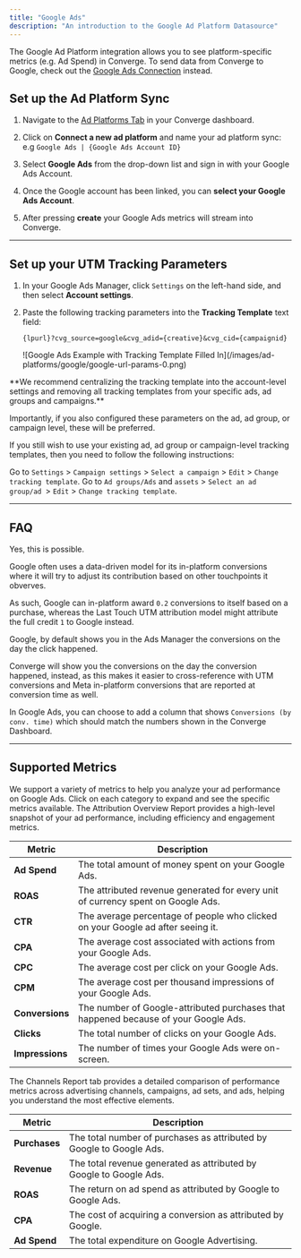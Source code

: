 ```yaml
---
title: "Google Ads"
description: "An introduction to the Google Ad Platform Datasource"
---
```


<Note> The Google Ad Platform integration allows you to see platform-specific metrics (e.g. Ad Spend) in Converge. 
To send data from Converge to Google, check out the [Google Ads Connection](/connections/integrations/google-ads) instead.</Note>

## Set up the Ad Platform Sync

1. Navigate to the [Ad Platforms Tab](https://app.runconverge.com/-/ad-platforms) in your Converge dashboard.

2. Click on **Connect a new ad platform** and name your ad platform sync: e.g `Google Ads | {Google Ads Account ID}`

3. Select **Google Ads** from the drop-down list and sign in with your Google Ads Account.

4. Once the Google account has been linked, you can **select your Google Ads Account**. 

5. After pressing **create** your Google Ads metrics will stream into Converge.

---

## Set up your UTM Tracking Parameters


1. In your Google Ads Manager, click `Settings` on the left-hand side, and then select **Account settings**.

2. Paste the following tracking parameters into the **Tracking Template** text field:
   ```
   {lpurl}?cvg_source=google&cvg_adid={creative}&cvg_cid={campaignid}
   ```
   <Frame>
   ![Google Ads Example with Tracking Template Filled In](/images/ad-platforms/google/google-url-params-0.png)
   </Frame>

<Note> 
 **We recommend centralizing the tracking template into the account-level settings and removing all tracking templates from your specific ads, ad groups and campaigns.** 
  
  Importantly, if you also configured these parameters on the ad, ad group, or campaign level, these will be preferred. 
 
 If you still wish to use your existing ad, ad group or campaign-level tracking templates, then you need to follow the following instructions: 
  
  <Accordion title="Set up campaign-level UTM Tracking Parameters"> Go to `Settings` > `Campaign settings` > `Select a campaign` > `Edit` > `Change tracking template`. </Accordion>
  <Accordion title="Set up ad or ad group level UTM Tracking Parameters">  Go to `Ad groups/Ads` and `assets` > `Select an ad group/ad `> `Edit` > `Change tracking template`. </Accordion>

</Note>

---

## FAQ

<AccordionGroup>
<Accordion title="Is it possible to have less in-platform conversions than Google UTM conversions?">
  Yes, this is possible. 
  
  Google often uses a data-driven model for its in-platform conversions where it will try to adjust its contribution based on other touchpoints it obverves. 

  As such, Google can in-platform award `0.2` conversions to itself based on a purchase, whereas the Last Touch UTM attribution model might attribute the full credit `1` to Google instead.
</Accordion>
<Accordion title="Why do my Google in-platform conversions in Converge not match my conversions in the Google Ads Dashboard?">

 Google, by default shows you in the Ads Manager the conversions on the day the click happened. 

 Converge will show you the conversions on the day the conversion happened, instead, as this makes it easier to cross-reference with UTM conversions and Meta in-platform conversions that are reported at conversion time as well.

 In Google Ads, you can choose to add a column that shows `Conversions (by conv. time)` which should match the numbers shown in the Converge Dashboard.

</Accordion>
</AccordionGroup>

---

## Supported Metrics

We support a variety of metrics to help you analyze your ad performance on Google Ads. Click on each category to expand and see the specific metrics available.
<AccordionGroup>
<Accordion icon="chart-column" title="Overview Report">
The Attribution Overview Report provides a high-level snapshot of your ad performance, including efficiency and engagement metrics.

| Metric          | Description                                                                         |
| --------------- | ----------------------------------------------------------------------------------- |
| **Ad Spend**    | The total amount of money spent on your Google Ads.                                 |
| **ROAS**        | The attributed revenue generated for every unit of currency spent on Google Ads.    |
| **CTR**         | The average percentage of people who clicked on your Google ad after seeing it.     |
| **CPA**         | The average cost associated with actions from your Google Ads.                      |
| **CPC**         | The average cost per click on your Google Ads.                                      |
| **CPM**         | The average cost per thousand impressions of your Google Ads.                       |
| **Conversions** | The number of Google-attributed purchases that happened because of your Google Ads. |
| **Clicks**      | The total number of clicks on your Google Ads.                                      |
| **Impressions** | The number of times your Google Ads were on-screen.                                 |

</Accordion>

<Accordion icon="network-wired" title="Channels Report">
The Channels Report tab provides a detailed comparison of performance metrics across advertising channels, campaigns, ad sets, and ads, helping you understand the most effective elements.

| Metric        | Description                                                          |
| ------------- | -------------------------------------------------------------------- |
| **Purchases** | The total number of purchases as attributed by Google to Google Ads. |
| **Revenue**   | The total revenue generated as attributed by Google to Google Ads.   |
| **ROAS**      | The return on ad spend as attributed by Google to Google Ads.        |
| **CPA**       | The cost of acquiring a conversion as attributed by Google.          |
| **Ad Spend**  | The total expenditure on Google Advertising.                         |

</Accordion>
</AccordionGroup>